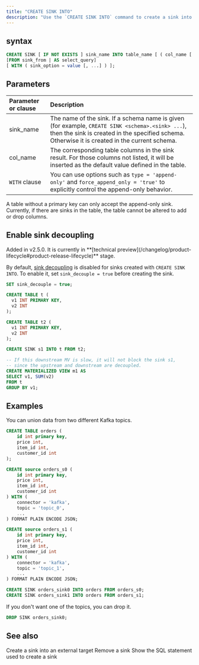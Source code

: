 ```yaml
---
title: "CREATE SINK INTO"
description: "Use the `CREATE SINK INTO` command to create a sink into RisingWave's table."
---
```


## syntax

```sql
CREATE SINK [ IF NOT EXISTS ] sink_name INTO table_name [ ( col_name [ , ... ] ) ]
[FROM sink_from | AS select_query]
[ WITH ( sink_option = value [, ...] ) ];
```

## Parameters

| Parameter or clause | Description                                                                                                                                                                                      |
| :------------------ | :----------------------------------------------------------------------------------------------------------------------------------------------------------------------------------------------- |
| sink\_name          | The name of the sink. If a schema name is given (for example, `CREATE SINK <schema>.<sink> ...`), then the sink is created in the specified schema. Otherwise it is created in the current schema. |
| col\_name           | The corresponding table columns in the sink result. For those columns not listed, it will be inserted as the default value defined in the table.                                                 |
| `WITH` clause           | You can use options such as `type = 'append-only'` and `force_append_only = 'true'` to explicitly control the append-only behavior.                                                 |

<Note>
A table without a primary key can only accept the append-only sink.
</Note>

<Note>
Currently, if there are sinks in the table, the table cannot be altered to add or drop columns.
</Note>

## Enable sink decoupling

<Note>
Added in v2.5.0. It is currently in **[technical preview](/changelog/product-lifecycle#product-release-lifecycle)** stage.
</Note>

By default, [sink decoupling](/delivery/overview#sink-decoupling) is disabled for sinks created with `CREATE SINK INTO`. To enable it, set `sink_decouple = true` before creating the sink.

```sql
SET sink_decouple = true;

CREATE TABLE t (
  v1 INT PRIMARY KEY,
  v2 INT
);

CREATE TABLE t2 (
  v1 INT PRIMARY KEY,
  v2 INT
);

CREATE SINK s1 INTO t FROM t2;

-- If this downstream MV is slow, it will not block the sink s1,
-- since the upstream and downstream are decoupled.
CREATE MATERIALIZED VIEW m1 AS
SELECT v1, SUM(v2)
FROM t
GROUP BY v1;
```

## Examples

You can union data from two different Kafka topics.

```sql
CREATE TABLE orders (
    id int primary key,
    price int,
    item_id int,
    customer_id int
);

CREATE source orders_s0 (
    id int primary key,
    price int,
    item_id int,
    customer_id int
) WITH (
    connector = 'kafka',
    topic = 'topic_0',
    ...
) FORMAT PLAIN ENCODE JSON;

CREATE source orders_s1 (
    id int primary key,
    price int,
    item_id int,
    customer_id int
) WITH (
    connector = 'kafka',
    topic = 'topic_1',
    ...
) FORMAT PLAIN ENCODE JSON;

CREATE SINK orders_sink0 INTO orders FROM orders_s0;
CREATE SINK orders_sink1 INTO orders FROM orders_s1;
```

If you don't want one of the topics, you can drop it.

```sql
DROP SINK orders_sink0;
```

## See also

<CardGroup>
  <Card
    title="CREATE SINK"
    icon="plus"
    icontype="solid"
    href="/sql/commands/sql-create-sink"
  >
    Create a sink into an external target
  </Card>
  <Card
    title="DROP SINK"
    icon="trash"
    icontype="solid"
    href="/sql/commands/sql-drop-sink"
  >
    Remove a sink
  </Card>
  <Card
    title="SHOW CREATE SINK"
    icon="eye"
    icontype="solid"
    href="/sql/commands/sql-show-create-sink"
  >
    Show the SQL statement used to create a sink
  </Card>
</CardGroup>
